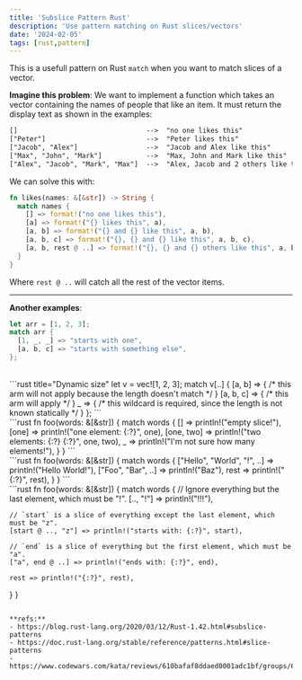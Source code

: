 ```yaml
---
title: 'Subslice Pattern Rust'
description: 'Use pattern matching on Rust slices/vectors'
date: '2024-02-05'
tags: [rust,pattern]
---
```


This is a usefull pattern on Rust `match` when you want to match slices of a vector.

**Imagine this problem**: We want to implement a function which takes an vector containing the names of people that like an item. It must return the display text as shown in the examples:

```txt caption="For 4 or more names, the number in 'and 2 others' simply increases."
[]                                -->  "no one likes this"
["Peter"]                         -->  "Peter likes this"
["Jacob", "Alex"]                 -->  "Jacob and Alex like this"
["Max", "John", "Mark"]           -->  "Max, John and Mark like this"
["Alex", "Jacob", "Mark", "Max"]  -->  "Alex, Jacob and 2 others like this"
```

We can solve this with:

```rust
fn likes(names: &[&str]) -> String {
  match names {
    [] => format!("no one likes this"),
    [a] => format!("{} likes this", a),
    [a, b] => format!("{} and {} like this", a, b),
    [a, b, c] => format!("{}, {} and {} like this", a, b, c),
    [a, b, rest @ ..] => format!("{}, {} and {} others like this", a, b, rest.len()),
  }
}
```

Where `rest @ ..` will catch all the rest of the vector items.

---

**Another examples**:

```rust title="Fixed size"
let arr = [1, 2, 3];
match arr {
  [1, _, _] => "starts with one",
  [a, b, c] => "starts with something else",
};
```
<br/>
```rust title="Dynamic size"
let v = vec![1, 2, 3];
match v[..] {
  [a, b] => { /* this arm will not apply because the length doesn't match */ }
  [a, b, c] => { /* this arm will apply */ }
  _ => { /* this wildcard is required, since the length is not known statically */ }
};
```
<br/>
```rust
fn foo(words: &[&str]) {
  match words {
    [] => println!("empty slice!"),
    [one] => println!("one element: {:?}", one),
    [one, two] => println!("two elements: {:?} {:?}", one, two),
    _ => println!("I'm not sure how many elements!"),
  }
}
```
<br/>
```rust
fn foo(words: &[&str]) {
  match words {
    ["Hello", "World", "!", ..] => println!("Hello World!"),
    ["Foo", "Bar", ..] => println!("Baz"),
    rest => println!("{:?}", rest),
  }
}
```
<br/>
```rust
fn foo(words: &[&str]) {
  match words {
    // Ignore everything but the last element, which must be "!".
    [.., "!"] => println!("!!!"),

    // `start` is a slice of everything except the last element, which must be "z".
    [start @ .., "z"] => println!("starts with: {:?}", start),

    // `end` is a slice of everything but the first element, which must be "a".
    ["a", end @ ..] => println!("ends with: {:?}", end),

    rest => println!("{:?}", rest),
  }
}
```

**refs:**
- https://blog.rust-lang.org/2020/03/12/Rust-1.42.html#subslice-patterns
- https://doc.rust-lang.org/stable/reference/patterns.html#slice-patterns
- https://www.codewars.com/kata/reviews/610bafaf8ddaed0001adc1bf/groups/610bb3c2c37fc900018b08f1


